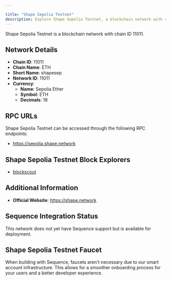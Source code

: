 ```yaml
---

title: "Shape Sepolia Testnet"
description: Explore Shape Sepolia Testnet, a blockchain network with chain ID 11011. Learn about its native currency, Sepolia Ether, and how to interact with the network.
---
```




Shape Sepolia Testnet is a blockchain network with chain ID 11011.

## Network Details

- **Chain ID**: 11011
- **Chain Name**: ETH
- **Short Name**: shapesep
- **Network ID**: 11011
- **Currency**: 
  - **Name**: Sepolia Ether
  - **Symbol**: ETH
  - **Decimals**: 18

## RPC URLs

Shape Sepolia Testnet can be accessed through the following RPC endpoints:

- https://sepolia.shape.network

## Shape Sepolia Testnet Block Explorers

- [blockscout](https://shape-sepolia-explorer.alchemy.com)

## Additional Information

- **Official Website**: https://shape.network

## Sequence Integration Status

This network does not yet have Sequence support but is available for deployment.

## Shape Sepolia Testnet Faucet

When building with Sequence, faucets aren't necessary due to our smart account infrastructure. This allows for a smoother onboarding process for your users and a better developer experience.
